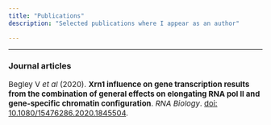 ```yaml
---
title: "Publications"
description: "Selected publications where I appear as an author"

---
```


---

### Journal articles

<p style="font-size:15px;"> Begley V *et al* (2020). **Xrn1 influence on gene transcription results from the combination of general effects on elongating RNA pol II and gene-specific chromatin configuration**. *RNA Biology*. [doi: 10.1080/15476286.2020.1845504](https://doi.org/10.1080/15476286.2020.1845504).</p>



